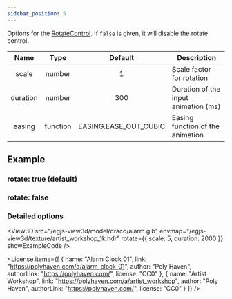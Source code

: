```yaml
---
sidebar_position: 5
---
```



<OptionDescriptor type="boolean | RotateControlOptions" defaultVal="true" />

Options for the [RotateControl](/docs/api/RotateControl).
If `false` is given, it will disable the rotate control.

|Name|Type|Default|Description|
|:---:|:---:|:---:|---|
|scale|number|1|Scale factor for rotation|
|duration|number|300|Duration of the input animation (ms)|
|easing|function|EASING.EASE_OUT_CUBIC|Easing function of the animation|

## Example
### rotate: true (default)
<View3D src="/egjs-view3d/model/draco/alarm.glb" envmap="/egjs-view3d/texture/artist_workshop_1k.hdr" rotate={true} showExampleCode />

### rotate: false
<View3D src="/egjs-view3d/model/draco/alarm.glb" envmap="/egjs-view3d/texture/artist_workshop_1k.hdr" rotate={false} showExampleCode />

### Detailed options
<View3D src="/egjs-view3d/model/draco/alarm.glb" envmap="/egjs-view3d/texture/artist_workshop_1k.hdr" rotate={{
  scale: 5,
  duration: 2000
}} showExampleCode />

<License items={[
  {
    name: "Alarm Clock 01",
    link: "https://polyhaven.com/a/alarm_clock_01",
    author: "Poly Haven",
    authorLink: "https://polyhaven.com/",
    license: "CC0"
  },
  {
    name: "Artist Workshop",
    link: "https://polyhaven.com/a/artist_workshop",
    author: "Poly Haven",
    authorLink: "https://polyhaven.com/",
    license: "CC0"
  }
]} />
